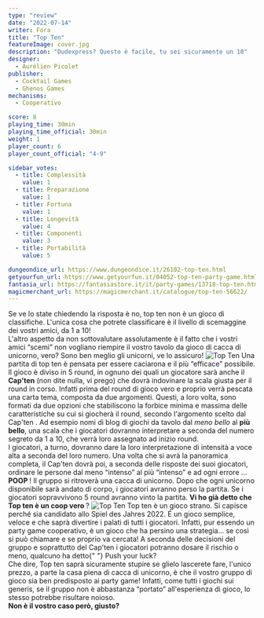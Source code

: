 ```yaml
---
type: "review"
date: "2022-07-14"
writer: Fora
title: "Top Ten"
featureImage: cover.jpg
description: "Dudexpress? Questo è facile, tu sei sicuramente un 10"
designer:
  - Aurélien Picolet
publisher:
  - Cocktail Games
  - Ghenos Games
mechanisms:
  - Cooperativo

score: 8
playing_time: 30min
playing_time_official: 30min
weight: 1
player_count: 6
player_count_official: "4-9"

sidebar_votes:
  - title: Complessità
    value: 1
  - title: Preparazione
    value: 1
  - title: Fortuna
    value: 1
  - title: Longevità
    value: 4
  - title: Componenti
    value: 3
  - title: Portabilità
    value: 5

dungeondice_url: https://www.dungeondice.it/26102-top-ten.html
getyourfun_url: https://www.getyourfun.it/04052-top-ten-party-game.html
fantasia_url: https://fantasiastore.it/it/party-games/13718-top-ten.html
magicmerchant_url: https://magicmerchant.it/catalogue/top-ten-56622/
---
```


<Setting>
  Se ve lo state chiedendo la risposta è no, top ten non è un gioco di
  classifiche. L'unica cosa che potrete classificare è il livello di scemaggine
  dei vostri amici, da 1 a 10!
  <br />
  L'altro aspetto da non sottovalutare assolutamente è il fatto che i vostri
  amici “scemi” non vogliano riempire il vostro tavolo da gioco di cacca di
  unicorno, vero? Sono ben meglio gli unicorni, ve lo assicuro!
</Setting>

<img src="./game1.jpg" alt="Top Ten" />

<Rules>
  Una partita di top ten è pensata per essere caciarona e il più “efficace”
  possibile. Il gioco è diviso in 5 round, in ognuno dei quali un giocatore sarà
  anche il <strong>Cap'ten</strong> (non dite nulla, vi prego) che dovrà
  indovinare la scala giusta per il round in corso. Infatti prima del round di
  gioco vero e proprio verrà pescata una carta tema, composta da due argomenti.
  Questi, a loro volta, sono formati da due opzioni che stabiliscono la forbice
  minima e massima delle caratteristiche su cui si giocherà il round, secondo
  l'argomento scelto dal Cap'ten . Ad esempio nomi di blog di giochi da tavolo
  dal <em>meno bello</em> al <strong>più bello</strong>, una scala che i
  giocatori dovranno interpretare a seconda del numero segreto da 1 a 10, che
  verrà loro assegnato ad inizio round.
  <br />I giocatori, a turno, dovranno dare la loro interpretazione di intensità
  a voce alta a seconda del loro numero. Una volta che si avrà la panoramica completa,
  il Cap'ten dovrà poi, a seconda delle risposte dei suoi giocatori, ordinare le
  persone dal meno “intenso” al più “intenso” e ad ogni errore … <strong>
    POOP
  </strong> ! Il gruppo si ritroverà una cacca di unicorno. Dopo che ogni unicorno
  disponibile sarà andato di corpo, i giocatori avranno perso la partita. Se i giocatori
  sopravvivono 5 round avranno vinto la partita. <strong>
    Vi ho già detto che Top ten è un coop vero
  </strong>?
</Rules>

<img src="./game2.jpg" alt="Top Ten" />

<Feedback>
  Top ten è un gioco strano. Si capisce perché sia candidato allo Spiel des
  Jahres 2022. É un gioco semplice, veloce e che saprà divertire i palati di
  tutti i giocatori. Infatti, pur essendo un party game cooperativo, è un gioco
  che ha persino una strategia… se così si può chiamare e se proprio va cercata!
  A seconda delle decisioni del gruppo e soprattutto del Cap'ten i giocatori
  potranno dosare il rischio o meno, qualcuno ha detto{" "}
  <Link to="/mechanisms/push-your-luck/">Push your luck</Link>?
  <br />
  Che dire, Top ten saprà sicuramente stupire se glielo lascerete fare, l'unico
  prezzo, a parte la casa piena di cacca di unicorno, è che il vostro gruppo di
  gioco sia ben predisposto ai party game! Infatti, come tutti i giochi sui
  generis, se il gruppo non è abbastanza “portato” all'esperienza di gioco, lo
  stesso potrebbe risultare noioso.
  <br />
  <strong>Non è il vostro caso però, giusto?</strong>
</Feedback>

<Instagram id="Cf_Tk9WDyH0" />
